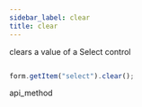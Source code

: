 ```yaml
---
sidebar_label: clear
title: clear
---
```



          


<Short>
 clears a value of a Select control






</Short>


~~~js

form.getItem("select").clear();


~~~
 api_method

<Descr>





</Descr>


